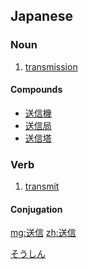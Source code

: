 ==Japanese==
{{ja-kanjitab|送|信}}

===Noun===
{{ja-noun|k|hira=そうしん|rom=sōshin}}

# [[transmission]]

====Compounds====
* [[送信機]]
* [[送信局]]
* [[送信塔]]

===Verb===
{{ja-verb-suru|k|hira=そうしん|rom=sōshin}}

# [[transmit]]

====Conjugation====
{{ja-suru|送信|そうしん|sōshin}}

[[Category:ja:Technology|そうしん]]

[[mg:送信]]
[[zh:送信]]